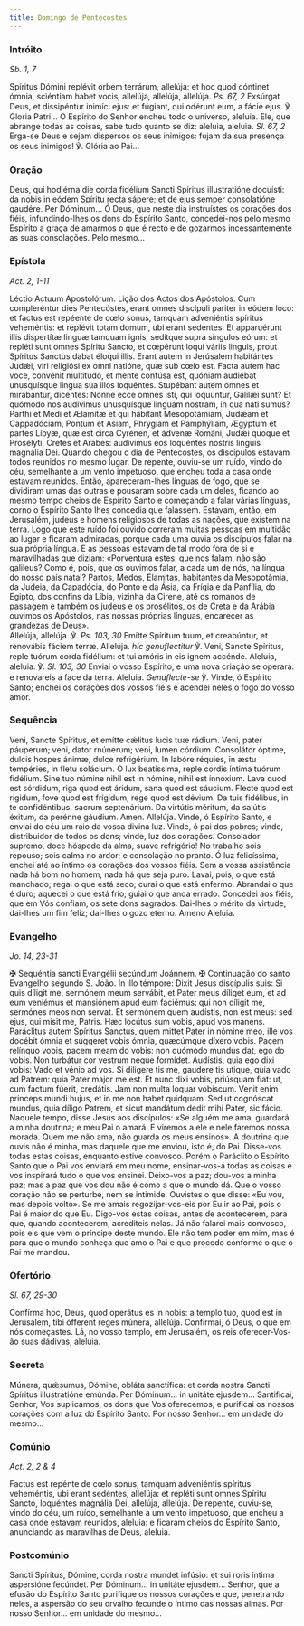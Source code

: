 ```yaml
---
title: Domingo de Pentecostes
---
```


### Intróito

<em>Sb. 1, 7</em>

<div class="side-by-side not-content">
  <span>
    Spíritus Dómini replévit orbem terrárum, allelúja: et hoc quod cóntinet
    ómnia, sciéntiam habet vocis, allelúja, allelúja, allelúja.
    <em>Ps. 67, 2</em>
    Exsúrgat Deus, et dissipéntur inimíci ejus: et fúgiant, qui odérunt eum, a
    fácie ejus. ℣. Gloria Patri...
  </span>
  <span>
    O Espírito do Senhor encheu todo o universo, aleluia. Ele, que abrange todas
    as coisas, sabe tudo quanto se diz: aleluia, aleluia. <em>Sl. 67, 2</em>
    Erga-se Deus e sejam dispersos os seus inimigos: fujam da sua presença os seus
    inimigos! ℣. Glória ao Pai...
  </span>
</div>

### Oração

<div class="side-by-side not-content">
  <span>
    Deus, qui hodiérna die corda fidélium Sancti Spíritus illustratióne
    docuísti: da nobis in eódem Spíritu recta sápere; et de ejus semper
    consolatióne gaudére. Per Dóminum...
  </span>
  <span>
    Ó Deus, que neste dia instruístes os corações dos fiéis, infundindo-lhes os
    dons do Espírito Santo, concedei-nos pelo mesmo Espírito a graça de amarmos
    o que é recto e de gozarmos incessantemente as suas consolações. Pelo
    mesmo...
  </span>
</div>

### Epístola

<em>Act. 2, 1-11</em>

<div class="side-by-side not-content">
  <span>Léctio Actuum Apostolórum.</span>
  <span>Lição dos Actos dos Apóstolos.</span>
  <span>
    Cum compleréntur dies Pentecóstes, erant omnes discípuli pariter in eódem
    loco: et factus est repéente de cœlo sonus, tamquam adveniéntis spíritus
    veheméntis: et replévit totam domum, ubi erant sedentes. Et apparuérunt
    illis dispertítæ linguæ tamquam ignis, sedítque supra síngulos eórum: et
    repléti sunt omnes Spíritu Sancto, et cœpérunt loqui váriis linguis, prout
    Spíritus Sanctus dabat éloqui illis. Erant autem in Jerúsalem habitántes
    Judǽi, viri religiósi ex omni natióne, quæ sub cœlo est. Facta autem hac
    voce, convénit multitúdo, et mente confúsa est, quóniam audiébat unusquísque
    lingua sua illos loquéntes. Stupébant autem omnes et mirabántur, dicéntes:
    Nonne ecce omnes isti, qui loquúntur, Galilǽi sunt? Et quómodo nos audívimus
    unusquísque linguam nostram, in qua nati sumus? Parthi et Medi et Ælamítæ et
    qui hábitant Mesopotámiam, Judǽam et Cappadóciam, Pontum et Asiam, Phrýgiam
    et Pamphýliam, Ægýptum et partes Líbyæ, quæ est circa Cyrénen, et ádvenæ
    Románi, Judǽi quoque et Prosélyti, Cretes et Arabes: audívimus eos loquéntes
    nostris linguis magnália Dei.
  </span>
  <span>
    Quando chegou o dia de Pentecostes, os discípulos estavam todos reunidos no
    mesmo lugar. De repente, ouviu-se um ruído, vindo do céu, semelhante a um
    vento impetuoso, que encheu toda a casa onde estavam reunidos. Então,
    apareceram-lhes línguas de fogo, que se dividiram umas das outras e pousaram
    sobre cada um deles, ficando ao mesmo tempo cheios de Espírito Santo e
    começando a falar várias línguas, corno o Espírito Santo lhes concedia que
    falassem. Estavam, então, em Jerusalém, judeus e homens religiosos de todas
    as nações, que existem na terra. Logo que este ruído foi ouvido correram
    muitas pessoas em multidão ao lugar e ficaram admiradas, porque cada uma
    ouvia os discípulos falar na sua própria língua. E as pessoas estavam de tal
    modo fora de si e maravilhadas que diziam: «Porventura estes, que nos falam,
    não são galileus? Como é, pois, que os ouvimos falar, a cada um de nós, na
    língua do nosso país natal? Partos, Medos, Elamitas, habitantes da
    Mesopotâmia, da Judeia, da Capadócia, do Ponto e da Ásia, da Frígia e da
    Panfília, do Egipto, dos confins da Líbia, vizinha da Cirene, até os romanos
    de passagem e também os judeus e os prosélitos, os de Creta e da Arábia
    ouvimos os Apóstolos, nas nossas próprias línguas, encarecer as grandezas de
    Deus».
  </span>
</div>

<div class="side-by-side not-content">
  <span>
    Allelúja, allelúja. ℣. <em>Ps. 103, 30</em> Emítte Spíritum tuum, et
    creabúntur, et renovábis fáciem terræ. Allelúja. <em>hic genuflectitur</em>
    ℣. Veni, Sancte Spíritus, reple tuórum corda fidélium: et tui amóris in eis ignem
    accénde.
  </span>
  <span>
    Aleluia, aleluia. ℣. <em>Sl. 103, 30</em> Enviai o vosso Espírito, e uma
    nova criação se operará: e renovareis a face da terra. Aleluia.
    <em>Genuflecte-se</em>
    ℣. Vinde, ó Espírito Santo; enchei os corações dos vossos fiéis e acendei
    neles o fogo do vosso amor.
  </span>
</div>

### Sequência

<div class="side-by-side not-content">
  <span>
    Veni, Sancte Spíritus, et emítte cǽlitus lucis tuæ rádium. Veni, pater
    páuperum; veni, dator rnúnerum; veni, lumen córdium. Consolátor óptime,
    dulcis hospes ánimæ, dulce refrigérium. In labóre réquies, in æstu
    tempéries, in fletu solácium. O lux beatíssima, reple cordis íntima tuórum
    fidélium. Sine tuo númine nihil est in hómine, nihil est innóxium. Lava quod
    est sórdidum, riga quod est áridum, sana quod est sáucium. Flecte quod est
    rígidum, fove quod est frígidum, rege quod est dévium. Da tuis fidélibus, in
    te confidéntibus, sacrum septenárium. Da virtútis méritum, da salútis
    éxitum, da perénne gáudium. Amen. Allelúja.
  </span>
  <span>
    Vinde, ó Espírito Santo, e enviai do céu um raio da vossa divina luz. Vinde,
    ó pai dos pobres; vinde, distribuidor de todos os dons; vinde, luz dos
    corações. Consolador supremo, doce hóspede da alma, suave refrigério! No
    trabalho sois repouso; sois calma no ardor; e consolação no pranto. Ó luz
    felicíssima, enchei até ao íntimo os corações dos vossos fiéis. Sem a vossa
    assistência nada há bom no homem, nada há que seja puro. Lavai, pois, o que
    está manchado; regai o que está seco; curai o que está enfermo. Abrandai o
    que é duro; aquecei o que está frio; guiai o que anda errado. Concedei aos
    fiéis, que em Vós confiam, os sete dons sagrados. Dai-lhes o mérito da
    virtude; dai-lhes um fim feliz; dai-lhes o gozo eterno. Ameno Aleluia.
  </span>
</div>

### Evangelho

<em>Jo. 14, 23-31</em>

<div class="side-by-side not-content">
  <span>
    <span class="text-red-500">✠</span> Sequéntia sancti Evangélii secúndum
    Joánnem.
  </span>
  <span>
    <span class="text-red-500">✠</span> Continuação do santo Evangelho segundo
    S. João.
  </span>
  <span>
    In illo témpore: Dixit Jesus discípulis suis: Si quis díligit me, sermónem
    meum servábit, et Pater meus díliget eum, et ad eum veniémus et mansiónem
    apud eum faciémus: qui non díligit me, sermónes meos non servat. Et sermónem
    quem audístis, non est meus: sed ejus, qui misit me, Patris. Hæc locútus sum
    vobis, apud vos manens. Paráclitus autem Spíritus Sanctus, quem mittet Pater
    in nómine meo, ille vos docébit ómnia et súggeret vobis ómnia, quæcúmque
    díxero vobis. Pacem relínquo vobis, pacem meam do vobis: non quómodo mundus
    dat, ego do vobis. Non turbátur cor vestrum neque formídet. Audístis, quia
    ego dixi vobis: Vado et vénio ad vos. Si diligere tis me, gaudere tis
    utique, quia vado ad Patrem: quia Pater major me est. Et nunc dixi vobis,
    priúsquam fiat: ut, cum factum fúerit, credátis. Jam non multa loquar
    vobíscum. Venit enim princeps mundi hujus, et in me non habet quidquam. Sed
    ut cognóscat mundus, quia díligo Patrem, et sicut mandátum dedit mihi Pater,
    sic fácio.
  </span>
  <span>
    Naquele tempo, disse Jesus aos discípulos: «Se alguém me ama, guardará a
    minha doutrina; e meu Pai o amará. E viremos a ele e nele faremos nossa
    morada. Quem me não ama, não guarda os meus ensinos». A doutrina que ouvis
    não é minha, mas daquele que me enviou, isto é, do Pai. Disse-vos todas
    estas coisas, enquanto estive convosco. Porém o Paráclito o Espírito Santo
    que o Pai vos enviará em meu nome, ensinar-vos-á todas as coisas e vos
    inspirará tudo o que vos ensinei. Deixo-vos a paz; dou-vos a minha paz; mas
    a paz que vos dou não é como a que o mundo dá. Que o vosso coração não se
    perturbe, nem se intimide. Ouvistes o que disse: «Eu vou, mas depois volto».
    Se me amais regozijar-vos-eis por Eu ir ao Pai, pois o Pai é maior do que
    Eu. Digo-vos estas coisas, antes de acontecerem, para que, quando
    acontecerem, acrediteis nelas. Já não falarei mais convosco, pois eis que
    vem o príncipe deste mundo. Ele não tem poder em mim, mas é para que o mundo
    conheça que amo o Pai e que procedo conforme o que o Pai me mandou.
  </span>
</div>

### Ofertório

<em>Sl. 67, 29-30</em>

<div class="side-by-side not-content">
  <span>
    Confírma hoc, Deus, quod operátus es in nobis: a templo tuo, quod est in
    Jerúsalem, tibi ófferent reges múnera, allelúja.
  </span>
  <span>
    Confirmai, ó Deus, o que em nós começastes. Lá, no vosso templo, em
    Jerusalém, os reis oferecer-Vos-ão suas dádivas, aleluia.
  </span>
</div>

### Secreta

<div class="side-by-side not-content">
  <span>
    Múnera, quǽsumus, Dómine, obláta sanctífica: et corda nostra Sancti Spíritus
    illustratióne emúnda. Per Dóminum... in unitáte ejusdem...
  </span>
  <span>
    Santificai, Senhor, Vos suplicamos, os dons que Vos oferecemos, e purificai
    os nossos corações com a luz do Espírito Santo. Por nosso Senhor... em
    unidade do mesmo...
  </span>
</div>

### Comúnio

<em>Act. 2, 2 & 4</em>

<div class="side-by-side not-content">
  <span>
    Factus est repénte de cœlo sonus, tamquam adveniéntis spíritus veheméntis,
    ubi erant sedéntes, allelúja: et repléti sunt omnes Spíritu Sancto,
    loquéntes magnália Dei, allelúja, allelúja.
  </span>
  <span>
    De repente, ouviu-se, vindo do céu, um ruído, semelhante a um vento
    impetuoso, que encheu a casa onde estavam reunidos, aleluia: e ficaram
    cheios do Espírito Santo, anunciando as maravilhas de Deus, aleluia.
  </span>
</div>

### Postcomúnio

<div class="side-by-side not-content">
  <span>
    Sancti Spíritus, Dómine, corda nostra mundet infúsio: et sui roris íntima
    aspersióne fecúndet. Per Dóminum... in unitáte ejusdem...
  </span>
  <span>
    Senhor, que a efusão do Espírito Santo purifique os nossos corações e que,
    penetrando neles, a aspersão do seu orvalho fecunde o íntimo das nossas
    almas. Por nosso Senhor... em unidade do mesmo...
  </span>
</div>
